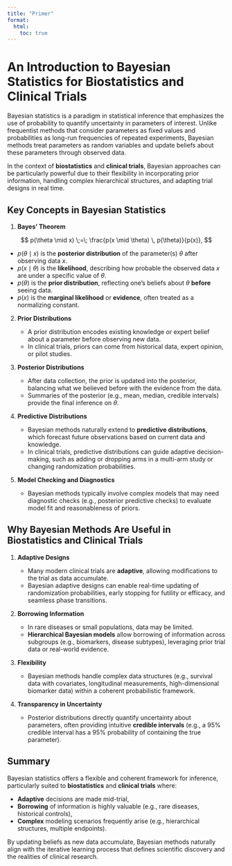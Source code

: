 ```yaml
---
title: "Primer"
format: 
  html:
    toc: true
---
```


# An Introduction to Bayesian Statistics for Biostatistics and Clinical Trials

Bayesian statistics is a paradigm in statistical inference that emphasizes the use of probability to quantify uncertainty in parameters of interest. Unlike frequentist methods that consider parameters as fixed values and probabilities as long-run frequencies of repeated experiments, Bayesian methods treat parameters as random variables and update beliefs about these parameters through observed data.

In the context of **biostatistics** and **clinical trials**, Bayesian approaches can be particularly powerful due to their flexibility in incorporating prior information, handling complex hierarchical structures, and adapting trial designs in real time.

## Key Concepts in Bayesian Statistics

1. **Bayes’ Theorem**

$$
   p(\theta \mid x) \;=\; \frac{p(x \mid \theta) \, p(\theta)}{p(x)},
$$

   - $p(\theta \mid x)$ is the **posterior distribution** of the parameter(s) $\theta$ after observing data $x$.
   - $p(x \mid \theta)$ is the **likelihood**, describing how probable the observed data $x$ are under a specific value of $\theta$.
   - $p(\theta)$ is the **prior distribution**, reflecting one’s beliefs about $\theta$ **before** seeing data.
   - $p(x)$ is the **marginal likelihood** or **evidence**, often treated as a normalizing constant.

2. **Prior Distributions**

   - A prior distribution encodes existing knowledge or expert belief about a parameter before observing new data. 
   - In clinical trials, priors can come from historical data, expert opinion, or pilot studies.

3. **Posterior Distributions**

   - After data collection, the prior is updated into the posterior, balancing what we believed before with the evidence from the data.
   - Summaries of the posterior (e.g., mean, median, credible intervals) provide the final inference on $\theta$.

4. **Predictive Distributions**

   - Bayesian methods naturally extend to **predictive distributions**, which forecast future observations based on current data and knowledge.
   - In clinical trials, predictive distributions can guide adaptive decision-making, such as adding or dropping arms in a multi-arm study or changing randomization probabilities.

5. **Model Checking and Diagnostics**

   - Bayesian methods typically involve complex models that may need diagnostic checks (e.g., posterior predictive checks) to evaluate model fit and reasonableness of priors.

## Why Bayesian Methods Are Useful in Biostatistics and Clinical Trials

1. **Adaptive Designs**

   - Many modern clinical trials are **adaptive**, allowing modifications to the trial as data accumulate. 
   - Bayesian adaptive designs can enable real-time updating of randomization probabilities, early stopping for futility or efficacy, and seamless phase transitions.

2. **Borrowing Information**

   - In rare diseases or small populations, data may be limited. 
   - **Hierarchical Bayesian models** allow borrowing of information across subgroups (e.g., biomarkers, disease subtypes), leveraging prior trial data or real-world evidence.

3. **Flexibility**

   - Bayesian methods handle complex data structures (e.g., survival data with covariates, longitudinal measurements, high-dimensional biomarker data) within a coherent probabilistic framework.

4. **Transparency in Uncertainty**

   - Posterior distributions directly quantify uncertainty about parameters, often providing intuitive **credible intervals** (e.g., a 95% credible interval has a 95% probability of containing the true parameter).

## Summary

Bayesian statistics offers a flexible and coherent framework for inference, particularly suited to **biostatistics** and **clinical trials** where:

- **Adaptive** decisions are made mid-trial, 
- **Borrowing** of information is highly valuable (e.g., rare diseases, historical controls),  
- **Complex** modeling scenarios frequently arise (e.g., hierarchical structures, multiple endpoints).

By updating beliefs as new data accumulate, Bayesian methods naturally align with the iterative learning process that defines scientific discovery and the realities of clinical research.


